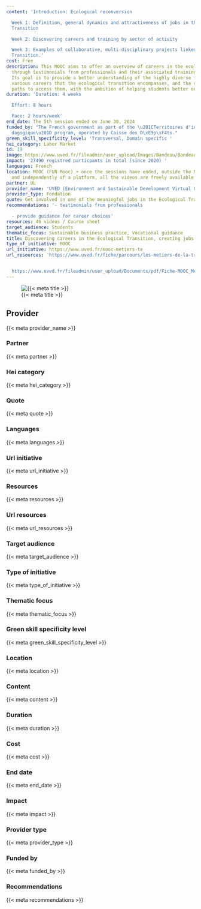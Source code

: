 ```yaml
---
content: 'Introduction: Ecological reconversion

  Week 1: Definition, general dynamics and attractiveness of jobs in the Ecological
  Transition

  Week 2: Discovering careers and training by sector of activity

  Week 3: Examples of collaborative, multi-disciplinary projects linked to the Ecological
  Transition.'
cost: Free
description: This MOOC aims to offer an overview of careers in the ecological transition
  through testimonials from professionals and their associated training pathways.
  Its goal is to provide a better understanding of the highly diverse fields, the
  various careers that the ecological transition encompasses, and the different training
  paths to access them, with the ambition of helping students better orient themselves.
duration: 'Duration: 4 weeks

  Effort: 8 hours

  Pace: 2 hours/week'
end_date: The 5th session ended on June 30, 2024
funded_by: "The French government as part of the \u201CTerritoires d'innovation p\xE9\
  dagogique\u201D program, operated by Caisse des D\xE9p\xF4ts."
green_skill_specificity_level: 'Transversal, Domain specific '
hei_category: Labor Market
id: 19
image: https://www.uved.fr/fileadmin/user_upload/Images/Bandeau/Bandeau_Portail_MOOC_MetiersTE.png
impact: '27490 registred particpants in total (since 2020) '
languages: French
location: MOOC (FUN Mooc) + once the sessions have ended, outside the MOOC context
  and independently of a platform, all the videos are freely available (UVED)
partner: UL
provider_name: 'UVED (Environment and Sustainable Development Virtual University) '
provider_type: Fondation
quote: Get involved in one of the meaningful jobs in the Ecological Transition!
recommendations: '- testimonials from professionals

  - provide guidance for career choices'
resources: 46 videos / Course sheet
target_audience: Students
thematic_focus: Sustainable business practice, Vocational guidance
title: Discovering careers in the Ecological Transition, creating jobs
type_of_initiative: MOOC
url_initiative: https://www.uved.fr/mooc-metiers-te
url_resources: 'https://www.uved.fr/fiche/parcours/les-metiers-de-la-transition-ecologique-creatrice-demplois/1/approfondi#sequence


  https://www.uved.fr/fileadmin/user_upload/Documents/pdf/Fiche-MOOC_MetiersTE-3.pdf'
---
```


![{{< meta title >}}]({{< meta image >}})

## Provider

{{< meta provider_name >}}

### Partner

{{< meta partner >}}

### Hei category

{{< meta hei_category >}}

### Quote

{{< meta quote >}}

### Languages

{{< meta languages >}}

### Url initiative

{{< meta url_initiative >}}

### Resources

{{< meta resources >}}

### Url resources

{{< meta url_resources >}}

### Target audience

{{< meta target_audience >}}

### Type of initiative

{{< meta type_of_initiative >}}

### Thematic focus

{{< meta thematic_focus >}}

### Green skill specificity level

{{< meta green_skill_specificity_level >}}

### Location

{{< meta location >}}

### Content

{{< meta content >}}

### Duration

{{< meta duration >}}

### Cost

{{< meta cost >}}

### End date

{{< meta end_date >}}

### Impact

{{< meta impact >}}

### Provider type

{{< meta provider_type >}}

### Funded by

{{< meta funded_by >}}

### Recommendations

{{< meta recommendations >}}

